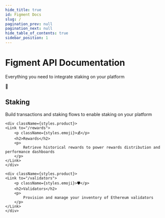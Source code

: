```yaml
---
hide_title: true
id: Figment Docs
slug: /
pagination_prev: null
pagination_next: null
hide_table_of_contents: true
sidebar_position: 1
---
```





<!---

Important note:

Due to this being an MDX file, the indentation of the HTML is critical,
if it is not maintained the page layout *will* break in hilariously
difficult to understand ways.

The upper divs MUST remain unindented!
Divs below another div CAN be indented.
HTML tags below a div CAN be indented.
Child content of HTML tags CAN be indented.

-->

<div className="container">
    <h1 className={styles.heroTitle} style={{textAlign: "center"}}>
        Figment API Documentation
    </h1>
    <p className="hero__subtitle" style={{textAlign: "center"}}>
        Everything you need to integrate staking on your platform
    </p>

<div className={styles.products}>
    <div className={styles.product}>
    <Link to="/staking">
        <p className={styles.emoji}>🥩</p>
        <h2>Staking</h2>
        <p>
            Build transactions and staking flows to enable staking on your platform
        </p>
    </Link>
    </div>
    
    <div className={styles.product}>
    <Link to="/rewards">
        <p className={styles.emoji}>💰</p>
        <h2>Rewards</h2>
        <p>
            Retrieve historical rewards to power rewards distribution and performance dashboards
        </p>
    </Link>
    </div>
    
    <div className={styles.product}>
    <Link to="/validators">
        <p className={styles.emoji}>🛡️</p>
        <h2>Validators</h2>
        <p>
            Provision and manage your inventory of Ethereum validators
        </p>
    </Link>
    </div>
</div>
</div>
